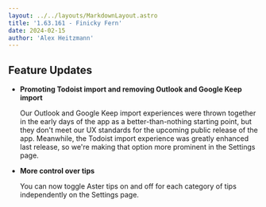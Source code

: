 ```yaml
---
layout: ../../layouts/MarkdownLayout.astro
title: '1.63.161 - Finicky Fern'
date: 2024-02-15
author: 'Alex Heitzmann'
---
```


## Feature Updates

- **Promoting Todoist import and removing Outlook and Google Keep import**

  Our Outlook and Google Keep import experiences were thrown together in the early days of the app as a better-than-nothing starting point, but they don't meet our UX standards for the upcoming public release of the app. Meanwhile, the Todoist import experience was greatly enhanced last release, so we're making that option more prominent in the Settings page.

- **More control over tips**

  You can now toggle Aster tips on and off for each category of tips independently on the Settings page.
